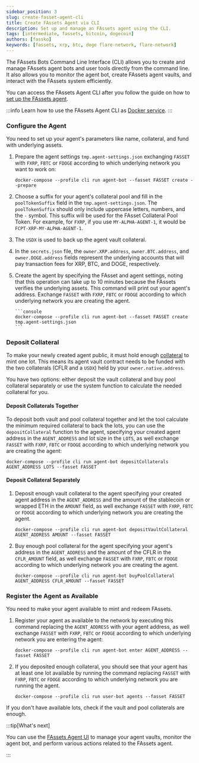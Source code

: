 ```yaml
---
sidebar_position: 3
slug: create-fasset-agent-cli
title: Create FAssets Agent via CLI
description: Set up and manage an FAssets agent using the CLI.
tags: [intermediate, fassets, bitcoin, dogecoin]
authors: [fassko]
keywords: [fassets, xrp, btc, doge flare-network, flare-network]
---
```


The FAssets Bots Command Line Interface (CLI) allows you to create and manage FAssets agent bots and user tools directly from the command line. It also allows you to monitor the agent bot, create FAssets agent vaults, and interact with the FAssets system efficiently.

You can access the FAssets Agent CLI after you follow the guide on how to [set up the FAssets agent](/fassets/guides/deploy-fassets-agent).

:::info
Learn how to use the FAssets Agent CLI as [Docker service](/fassets/guides/deploy-fassets-agent#execute-fasset-bot-commands).
:::

### Configure the Agent

You need to set up your agent's parameters like name, collateral, and fund with underlying assets.

1.  Prepare the agent settings `tmp.agent-settings.json` exchanging `FASSET` with `FXRP`, `FBTC` or `FDOGE` according to which underlying network you want to work on:

    ```console
    docker-compose --profile cli run agent-bot --fasset FASSET create --prepare
    ```

2.  Choose a suffix for your agent's collateral pool and fill in the `poolTokenSuffix` field in the `tmp.agent-settings.json`.
    The `poolTokenSuffix` should only include uppercase letters, numbers, and the `-` symbol.
    This suffix will be used for the FAsset Collateral Pool Token. For example, for `FXRP`, if you use `MY-ALPHA-AGENT-1`, it would be `FCPT-XRP-MY-ALPHA-AGENT-1`.

3.  The `USDX` is used to back up the agent vault collateral.

4.  In the `secrets.json` file, the `owner.XRP.address`, `owner.BTC.address`, and `owner.DOGE.address` fields represent the underlying accounts that will pay transaction fees for XRP, BTC, and DOGE, respectively.

5.  Create the agent by specifying the FAsset and agent settings, noting that this operation can take up to 10 minutes because the FAssets verifies the underlying assets.
    This command will print out your agent's address.
    Exchange `FASSET` with `FXRP`, `FBTC` or `FDOGE` according to which underlying network you are creating the agent.

        ```console
        docker-compose --profile cli run agent-bot --fasset FASSET create tmp.agent-settings.json
        ```

### Deposit Collateral

To make your newly created agent public, it must hold enough [collateral](/fassets/collateral) to mint one lot.
This means its agent vault contract needs to be funded with the two collaterals (CFLR and a `USDX`) held by your `owner.native.address`.

You have two options: either deposit the vault collateral and buy pool collateral separately or use the system function to calculate the needed collateral for you.

#### Deposit Collaterals Together

To deposit both vault and pool collateral together and let the tool calculate the minimum required collateral to back the lots, you can use the `depositCollateral` function to the agent, specifying your created agent address in the `AGENT_ADDRESS` and lot size in the `LOTS`, as well exchange `FASSET` with `FXRP`, `FBTC` or `FDOGE` according to which underlying network you are creating the agent:

```console
docker-compose --profile cli run agent-bot depositCollaterals AGENT_ADDRESS LOTS --fasset FASSET
```

#### Deposit Collateral Separately

1. Deposit enough vault collateral to the agent specifying your created agent address in the `AGENT_ADDRESS` and the amount of the stablecoin or wrapped ETH in the `AMOUNT` field, as well exchange `FASSET` with `FXRP`, `FBTC` or `FDOGE` according to which underlying network you are creating the agent.

   ```console
   docker-compose --profile cli run agent-bot depositVaultCollateral AGENT_ADDRESS AMOUNT --fasset FASSET
   ```

2. Buy enough pool collateral for the agent specifying your agent's address in the `AGENT_ADDRESS` and the amount of the CFLR in the `CFLR_AMOUNT` field, as well exchange `FASSET` with `FXRP`, `FBTC` or `FDOGE` according to which underlying network you are creating the agent.

   ```console
   docker-compose --profile cli run agent-bot buyPoolCollateral AGENT_ADDRESS CFLR_AMOUNT --fasset FASSET
   ```

### Register the Agent as Available

You need to make your agent available to mint and redeem FAssets.

1. Register your agent as available to the network by executing this command replacing the `AGENT_ADDRESS` with your agent address, as well exchange `FASSET` with `FXRP`, `FBTC` or `FDOGE` according to which underlying network you are entering the agent:

   ```console
   docker-compose --profile cli run agent-bot enter AGENT_ADDRESS --fasset FASSET
   ```

2. If you deposited enough collateral, you should see that your agent has at least one lot available by running the command replacing `FASSET` with `FXRP`, `FBTC` or `FDOGE` according to which underlying network you are running the agent.

   ```console
   docker-compose --profile cli run user-bot agents --fasset FASSET
   ```

If you don't have available lots, check if the vault and pool collaterals are enough.

:::tip[What's next]

You can use the [FAssets Agent UI](/fassets/guides/create-fasset-agent-ui) to manage your agent vaults, monitor the agent bot, and perform various actions related to the FAssets agent.

:::
